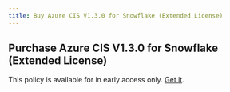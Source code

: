 ```yaml
---
title: Buy Azure CIS V1.3.0 for Snowflake (Extended License)
---
```


## Purchase Azure CIS V1.3.0 for Snowflake (Extended License)

This policy is available for in early access only. [Get it](/contact-policies).
